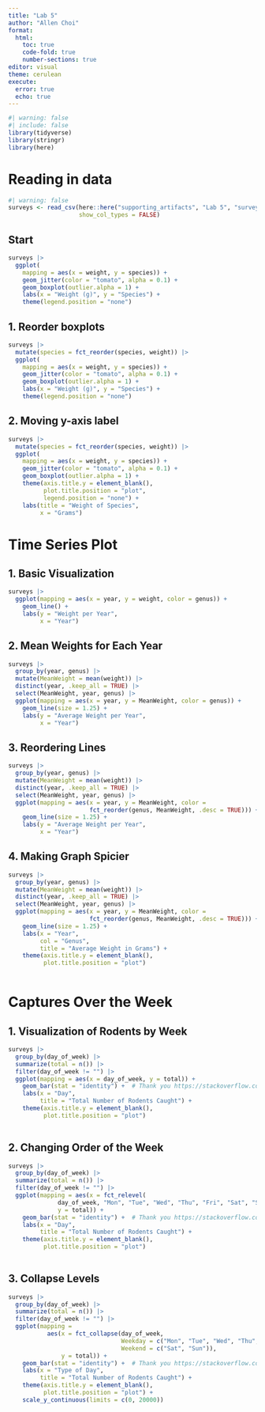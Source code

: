 ```yaml
---
title: "Lab 5"
author: "Allen Choi"
format:
  html:
    toc: true
    code-fold: true
    number-sections: true
editor: visual
theme: cerulean
execute:
  error: true
  echo: true
---
```


```r
#| warning: false
#| include: false
library(tidyverse)
library(stringr)
library(here)
```

# Reading in data

```r
#| warning: false
surveys <- read_csv(here::here("supporting_artifacts", "Lab 5", "surveys.csv"), 
                    show_col_types = FALSE)
```

## Start

```r
surveys |> 
  ggplot(
    mapping = aes(x = weight, y = species)) +
    geom_jitter(color = "tomato", alpha = 0.1) +
    geom_boxplot(outlier.alpha = 1) +
    labs(x = "Weight (g)", y = "Species") +
    theme(legend.position = "none")
```

## 1. Reorder boxplots

```r
surveys |> 
  mutate(species = fct_reorder(species, weight)) |> 
  ggplot(
    mapping = aes(x = weight, y = species)) +
    geom_jitter(color = "tomato", alpha = 0.1) +
    geom_boxplot(outlier.alpha = 1) +
    labs(x = "Weight (g)", y = "Species") +
    theme(legend.position = "none")
```

## 2. Moving y-axis label

```r
surveys |> 
  mutate(species = fct_reorder(species, weight)) |> 
  ggplot(
    mapping = aes(x = weight, y = species)) +
    geom_jitter(color = "tomato", alpha = 0.1) +
    geom_boxplot(outlier.alpha = 1) +
    theme(axis.title.y = element_blank(),
          plot.title.position = "plot",
          legend.position = "none") +
    labs(title = "Weight of Species",
         x = "Grams")
```

# Time Series Plot

## 1. Basic Visualization

```r
surveys |> 
  ggplot(mapping = aes(x = year, y = weight, color = genus)) +
    geom_line() +
    labs(y = "Weight per Year",
         x = "Year")
```

## 2. Mean Weights for Each Year

```r
surveys |> 
  group_by(year, genus) |> 
  mutate(MeanWeight = mean(weight)) |> 
  distinct(year, .keep_all = TRUE) |> 
  select(MeanWeight, year, genus) |> 
  ggplot(mapping = aes(x = year, y = MeanWeight, color = genus)) +
    geom_line(size = 1.25) +
    labs(y = "Average Weight per Year",
         x = "Year")
```

## 3. Reordering Lines

```r
surveys |> 
  group_by(year, genus) |> 
  mutate(MeanWeight = mean(weight)) |> 
  distinct(year, .keep_all = TRUE) |> 
  select(MeanWeight, year, genus) |> 
  ggplot(mapping = aes(x = year, y = MeanWeight, color = 
                       fct_reorder(genus, MeanWeight, .desc = TRUE))) +
    geom_line(size = 1.25) +
    labs(y = "Average Weight per Year",
         x = "Year") 
```

## 4. Making Graph Spicier

```r
surveys |> 
  group_by(year, genus) |> 
  mutate(MeanWeight = mean(weight)) |> 
  distinct(year, .keep_all = TRUE) |> 
  select(MeanWeight, year, genus) |> 
  ggplot(mapping = aes(x = year, y = MeanWeight, color = 
                       fct_reorder(genus, MeanWeight, .desc = TRUE))) +
    geom_line(size = 1.25) +
    labs(x = "Year",
         col = "Genus",
         title = "Average Weight in Grams") +
    theme(axis.title.y = element_blank(),
          plot.title.position = "plot")
  
```

# Captures Over the Week

## 1. Visualization of Rodents by Week

```r
surveys |> 
  group_by(day_of_week) |> 
  summarize(total = n()) |> 
  filter(day_of_week != "") |>
  ggplot(mapping = aes(x = day_of_week, y = total)) +
    geom_bar(stat = "identity") +  # Thank you https://stackoverflow.com/a/38803743
    labs(x = "Day",
         title = "Total Number of Rodents Caught") +
    theme(axis.title.y = element_blank(),
          plot.title.position = "plot")
  
```

## 2. Changing Order of the Week

```r
surveys |> 
  group_by(day_of_week) |> 
  summarize(total = n()) |> 
  filter(day_of_week != "") |>
  ggplot(mapping = aes(x = fct_relevel(
              day_of_week, "Mon", "Tue", "Wed", "Thu", "Fri", "Sat", "Sun"), 
              y = total)) +
    geom_bar(stat = "identity") +  # Thank you https://stackoverflow.com/a/38803743
    labs(x = "Day",
         title = "Total Number of Rodents Caught") +
    theme(axis.title.y = element_blank(),
          plot.title.position = "plot")
  
```

## 3. Collapse Levels

```r
surveys |> 
  group_by(day_of_week) |> 
  summarize(total = n()) |> 
  filter(day_of_week != "") |>
  ggplot(mapping = 
           aes(x = fct_collapse(day_of_week,
                                Weekday = c("Mon", "Tue", "Wed", "Thu", "Fri"),
                                Weekend = c("Sat", "Sun")),  
               y = total)) +
    geom_bar(stat = "identity") +  # Thank you https://stackoverflow.com/a/38803743
    labs(x = "Type of Day",
         title = "Total Number of Rodents Caught") +
    theme(axis.title.y = element_blank(),
          plot.title.position = "plot") +
    scale_y_continuous(limits = c(0, 20000))
  
```
